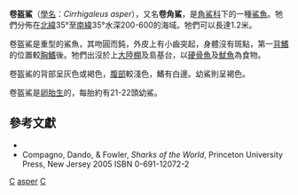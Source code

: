 {{Speciesbox 
| taxon = Cirrhigaleus asper
| authority = Merrett, 1973
| image = Cirrhigaleus asper.JPG
| status = DD
| status_system = iucn3.1
| status_ref=<ref name=iucn>Herndon, A.P. & Burgess, G.H. 2006. Cirrhigaleus asper. The IUCN Red List of Threatened Species 2006: e.T60209A12320238. https://dx.doi.org/10.2305/IUCN.UK.2006.RLTS.T60209A12320238.en. Downloaded on 20 October 2017.</ref>
| range_map = Cirrhigaleus asper distmap.png
| range_map_width = 250px
}}
'''卷盔鯊'''（[[學名|學名]]：''Cirrhigaleus asper''），又名'''卷角鯊'''，是[[角鯊科|角鯊科]]下的一種[[鯊魚|鯊魚]]。牠們分佈在[[北緯|北緯]]35°至[[南緯|南緯]]35°水深200-600的海域。牠們可以長達1.2米。

卷盔鯊是重型的鯊魚，其吻圓而鈍，外皮上有小齒突起，身體沒有斑點，第一[[背鰭|背鰭]]的位置較[[胸鰭|胸鰭]]後。牠們出沒於上[[大陸棚|大陸棚]]及島基台，以[[硬骨魚|硬骨魚]]及[[魷魚|魷魚]]為食物。

卷盔鯊的背部呈灰色或褐色，[[腹部|腹部]]較淺色，鰭有白邊。幼鯊則呈褐色。

卷盔鯊是[[卵胎生|卵胎生]]的，每胎約有21-22頭幼鯊。
==參考文獻==
{{reflist}}
* {{FishBase_species| genus = Cirrhigaleus | species = asper | month = May | year = 2006}}
* Compagno, Dando, & Fowler, ''Sharks of the World'', Princeton University Press, New Jersey 2005 ISBN 0-691-12072-2
{{Taxonbar|from=Q377622}}

[[Category:IUCN红色名录数据缺乏物种|C]]
[[Category:卷盔鯊屬|asper]]
[[Category:1973年描述的鱼类|C]]
